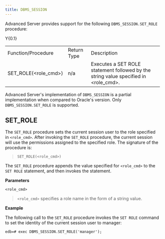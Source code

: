 ```yaml
---
title: DBMS_SESSION
---
```


Advanced Server provides support for the following
`DBMS_SESSION.SET_ROLE` procedure:

<div class="tabularcolumns">

Y{0.1}

</div>

|                          |             |                                                                                        |
| ------------------------ | ----------- | -------------------------------------------------------------------------------------- |
| Function/Procedure       | Return Type | Description                                                                            |
| SET_ROLE(\<role_cmd\>) | n/a         | Executes a SET ROLE statement followed by the string value specified in \<role_cmd\>. |

Advanced Server's implementation of `DBMS_SESSION` is a partial
implementation when compared to Oracle's version. Only
`DBMS_SESSION.SET_ROLE` is supported.

## SET_ROLE

The `SET_ROLE` procedure sets the current session user to the role
specified in `<role_cmd>`. After invoking the `SET_ROLE` procedure, the
current session will use the permissions assigned to the specified role.
The signature of the procedure is:

> `SET_ROLE(<role_cmd>)`

The `SET_ROLE` procedure appends the value specified for `<role_cmd>` to
the `SET ROLE` statement, and then invokes the statement.

**Parameters**

`<role_cmd>`

> `<role_cmd>` specifies a role name in the form of a string value.

**Example**

The following call to the `SET_ROLE` procedure invokes the `SET ROLE`
command to set the identity of the current session user to manager:

``` text
edb=# exec DBMS_SESSION.SET_ROLE('manager');
```
